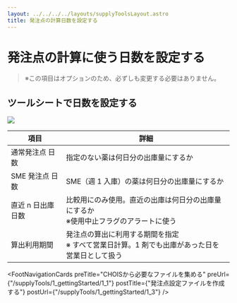 ```yaml
---
layout: ../../../../layouts/supplyToolsLayout.astro
title: 発注点の計算日数を設定する
---
```



# 発注点の計算に使う日数を設定する

> ※この項目はオプションのため、必ずしも変更する必要はありません。

## ツールシートで日数を設定する

<img src="../../../../document_for_supply_tool_by_astro/1-2.png" />

| 項目               | 詳細                                                                                              |
| ------------------ | ------------------------------------------------------------------------------------------------- |
| 通常発注点 日数    | 指定のない薬は何日分の出庫量にするか                                                              |
| SME 発注点 日数    | SME（週 1 入庫）の薬は何日分の出庫量にするか                                                      |
| 直近 n 日出庫 日数 | 比較用にのみ使用。直近の出庫は何日分の出庫量にするか<br/> ※使用中止フラグのアラートに使う         |
| 算出利用期間       | 発注点の算出に利用する期間を指定<br/>※ すべて営業日計算。1 剤でも出庫があった日を営業日として扱う |

<FootNavigationCards
  preTitle="CHOISから必要なファイルを集める"
  preUrl={"/supplyTools/1_gettingStarted/1_1"}
  postTitle={"発注点設定ファイルを作成する"}
  postUrl={"/supplyTools/1_gettingStarted/1_3"}
/>
